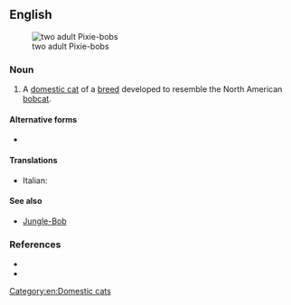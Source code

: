 ==English==
[[File:Uptoyou_duFarWestwithBePacific2.jpg|thumb|two adult Pixie-bobs]]

===Noun===
{{en-noun|head=[[pixie|Pixie]]-[[bob]]}}

# A [[domestic cat]] of a [[breed]] developed to resemble the North American [[bobcat]].

====Alternative forms====
* {{alt|en|Pixie-Bob}}

====Translations====
{{checktrans-top}}
* Italian: {{t-check|it|gatto Pixie-bob}}
{{trans-mid}}
{{trans-bottom}}

====See also====
*[[Jungle-Bob]]

===References===
* {{pedia|Pixie-bob}}
* {{comcatlite|Pixie-bobs}}

[[Category:en:Domestic cats]]
